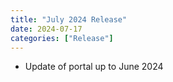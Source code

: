 ```yaml
---
title: "July 2024 Release"
date: 2024-07-17
categories: ["Release"]
---
```


<script src="/rmarkdown-libs/header-attrs/header-attrs.js"></script>


<ul>
<li>Update of portal up to June 2024</li>
</ul>